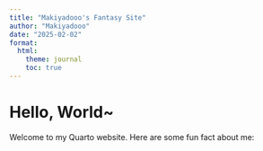 ```yaml
---
title: "Makiyadooo's Fantasy Site"
author: "Makiyadooo"
date: "2025-02-02"
format:
  html:
    theme: journal
    toc: true
---
```

# Hello, World~

Welcome to my Quarto website.
Here are some fun fact about me: